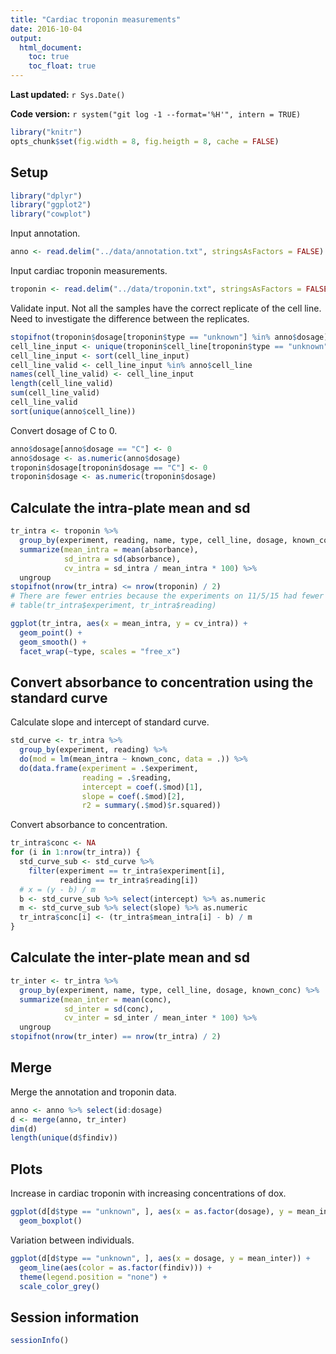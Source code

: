 ```yaml
---
title: "Cardiac troponin measurements"
date: 2016-10-04
output:
  html_document:
    toc: true
    toc_float: true
---
```


**Last updated:** `r Sys.Date()`

**Code version:** `r system("git log -1 --format='%H'", intern = TRUE)`

```r
library("knitr")
opts_chunk$set(fig.width = 8, fig.heigth = 8, cache = FALSE)
```


## Setup

```r
library("dplyr")
library("ggplot2")
library("cowplot")
```

Input annotation.

```r
anno <- read.delim("../data/annotation.txt", stringsAsFactors = FALSE)
```

Input cardiac troponin measurements.

```r
troponin <- read.delim("../data/troponin.txt", stringsAsFactors = FALSE)
```

Validate input.
Not all the samples have the correct replicate of the cell line. Need to investigate the difference between the replicates.

```r
stopifnot(troponin$dosage[troponin$type == "unknown"] %in% anno$dosage)
cell_line_input <- unique(troponin$cell_line[troponin$type == "unknown"])
cell_line_input <- sort(cell_line_input)
cell_line_valid <- cell_line_input %in% anno$cell_line
names(cell_line_valid) <- cell_line_input
length(cell_line_valid)
sum(cell_line_valid)
cell_line_valid
sort(unique(anno$cell_line))
```

Convert dosage of C to 0.

```r
anno$dosage[anno$dosage == "C"] <- 0
anno$dosage <- as.numeric(anno$dosage)
troponin$dosage[troponin$dosage == "C"] <- 0
troponin$dosage <- as.numeric(troponin$dosage)

```


## Calculate the intra-plate mean and sd

```r
tr_intra <- troponin %>%
  group_by(experiment, reading, name, type, cell_line, dosage, known_conc) %>%
  summarize(mean_intra = mean(absorbance),
            sd_intra = sd(absorbance),
            cv_intra = sd_intra / mean_intra * 100) %>%
  ungroup
stopifnot(nrow(tr_intra) <= nrow(troponin) / 2)
# There are fewer entries because the experiments on 11/5/15 had fewer samples.
# table(tr_intra$experiment, tr_intra$reading)
```

```r
ggplot(tr_intra, aes(x = mean_intra, y = cv_intra)) +
  geom_point() +
  geom_smooth() +
  facet_wrap(~type, scales = "free_x")
```

## Convert absorbance to concentration using the standard curve

Calculate slope and intercept of standard curve.

```r
std_curve <- tr_intra %>%
  group_by(experiment, reading) %>%
  do(mod = lm(mean_intra ~ known_conc, data = .)) %>%
  do(data.frame(experiment = .$experiment,
                reading = .$reading,
                intercept = coef(.$mod)[1],
                slope = coef(.$mod)[2],
                r2 = summary(.$mod)$r.squared))
```

Convert absorbance to concentration.

```r
tr_intra$conc <- NA
for (i in 1:nrow(tr_intra)) {
  std_curve_sub <- std_curve %>%
    filter(experiment == tr_intra$experiment[i],
           reading == tr_intra$reading[i])
  # x = (y - b) / m
  b <- std_curve_sub %>% select(intercept) %>% as.numeric
  m <- std_curve_sub %>% select(slope) %>% as.numeric
  tr_intra$conc[i] <- (tr_intra$mean_intra[i] - b) / m
}
```

## Calculate the inter-plate mean and sd

```r
tr_inter <- tr_intra %>%
  group_by(experiment, name, type, cell_line, dosage, known_conc) %>%
  summarize(mean_inter = mean(conc),
            sd_inter = sd(conc),
            cv_inter = sd_inter / mean_inter * 100) %>%
  ungroup
stopifnot(nrow(tr_inter) == nrow(tr_intra) / 2)
```

## Merge

Merge the annotation and troponin data.

```r
anno <- anno %>% select(id:dosage)
d <- merge(anno, tr_inter)
dim(d)
length(unique(d$findiv))
```

## Plots

Increase in cardiac troponin with increasing concentrations of dox.

```r
ggplot(d[d$type == "unknown", ], aes(x = as.factor(dosage), y = mean_inter)) +
  geom_boxplot()
```

Variation between individuals.

```r
ggplot(d[d$type == "unknown", ], aes(x = dosage, y = mean_inter)) +
  geom_line(aes(color = as.factor(findiv))) +
  theme(legend.position = "none") +
  scale_color_grey()

```



## Session information

```r
sessionInfo()
```
